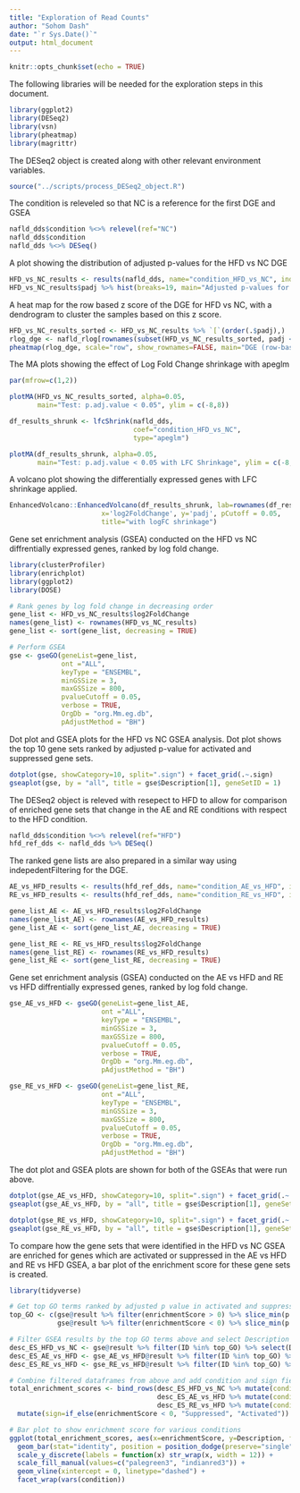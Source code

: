 ---
title: "Exploration of Read Counts"
author: "Sohom Dash"
date: "`r Sys.Date()`"
output: html_document
---


```{r setup, include=FALSE}
knitr::opts_chunk$set(echo = TRUE)
```

The following libraries will be needed for the exploration steps in this document.
```{r import_libraries, warning=FALSE, message=FALSE}
library(ggplot2)
library(DESeq2)
library(vsn)
library(pheatmap)
library(magrittr)
```

The DESeq2 object is created along with other relevant environment variables.
```{r source_DESeq2_object_creation_script, warning=FALSE}
source("../scripts/process_DESeq2_object.R")
```
The condition is releveled so that NC is a reference for the first DGE and GSEA
```{r relevel_conditions}
nafld_dds$condition %<>% relevel(ref="NC")
nafld_dds$condition
nafld_dds %<>% DESeq()
```
A plot showing the distribution of adjusted p-values for the HFD vs NC DGE
```{r results_df}
HFD_vs_NC_results <- results(nafld_dds, name="condition_HFD_vs_NC", independentFiltering = TRUE, alpha = 0.05)
HFD_vs_NC_results$padj %>% hist(breaks=19, main="Adjusted p-values for HFD vs NC")
```

A heat map for the row based z score of the DGE for HFD vs NC, with a dendrogram to cluster the samples based on this z score.

```{r heatmap_dge}
HFD_vs_NC_results_sorted <- HFD_vs_NC_results %>% `[`(order(.$padj),)
rlog_dge <- nafld_rlog[rownames(subset(HFD_vs_NC_results_sorted, padj < 0.05)), ] %>% assay
pheatmap(rlog_dge, scale="row", show_rownames=FALSE, main="DGE (row-based z-score")
```
The MA plots showing the effect of Log Fold Change shrinkage with apeglm

```{r MA_plot, fig.width=10}
par(mfrow=c(1,2))

plotMA(HFD_vs_NC_results_sorted, alpha=0.05,
       main="Test: p.adj.value < 0.05", ylim = c(-8,8))

df_results_shrunk <- lfcShrink(nafld_dds,
                               coef="condition_HFD_vs_NC", 
                               type="apeglm")

plotMA(df_results_shrunk, alpha=0.05,
       main="Test: p.adj.value < 0.05 with LFC Shrinkage", ylim = c(-8,8))
```
A volcano plot showing the differentially expressed genes with LFC shrinkage applied.
```{r volcano_plot}
EnhancedVolcano::EnhancedVolcano(df_results_shrunk, lab=rownames(df_results_shrunk), 
                       x='log2FoldChange', y='padj', pCutoff = 0.05, 
                       title="with logFC shrinkage")
```
Gene set enrichment analysis (GSEA) conducted on the HFD vs NC diffrentially expressed genes, ranked by log fold change.

```{r gsea_HFD_vs_NC, warning=FALSE, message=FALSE}
library(clusterProfiler)
library(enrichplot)
library(ggplot2)
library(DOSE)

# Rank genes by log fold change in decreasing order
gene_list <- HFD_vs_NC_results$log2FoldChange
names(gene_list) <- rownames(HFD_vs_NC_results)
gene_list <- sort(gene_list, decreasing = TRUE)

# Perform GSEA
gse <- gseGO(geneList=gene_list,
             ont ="ALL",
             keyType = "ENSEMBL",
             minGSSize = 3,
             maxGSSize = 800,
             pvalueCutoff = 0.05,
             verbose = TRUE,
             OrgDb = "org.Mm.eg.db",
             pAdjustMethod = "BH")
```
Dot plot and GSEA plots for the HFD vs NC GSEA analysis. Dot plot shows the top 10 gene sets ranked by adjusted p-value for activated and suppressed gene sets.

```{r dotplot_gsea_plot}
dotplot(gse, showCategory=10, split=".sign") + facet_grid(.~.sign)
gseaplot(gse, by = "all", title = gse$Description[1], geneSetID = 1)
```

The DESeq2 object is releved with resepect to HFD to allow for comparison of enriched gene sets that change in the AE and RE conditions with respect to the HFD condition.

```{r relevel_to_HFD, warning=FALSE, message=FALSE}
nafld_dds$condition %<>% relevel(ref="HFD")
hfd_ref_dds <- nafld_dds %>% DESeq()
```

The ranked gene lists are also prepared in a similar way using indepedentFiltering for the DGE.

```{r AE_RE_rank_gene_lists}
AE_vs_HFD_results <- results(hfd_ref_dds, name="condition_AE_vs_HFD", independentFiltering = TRUE, alpha = 0.05)
RE_vs_HFD_results <- results(hfd_ref_dds, name="condition_RE_vs_HFD", independentFiltering = TRUE, alpha = 0.05)

gene_list_AE <- AE_vs_HFD_results$log2FoldChange
names(gene_list_AE) <- rownames(AE_vs_HFD_results)
gene_list_AE <- sort(gene_list_AE, decreasing = TRUE)

gene_list_RE <- RE_vs_HFD_results$log2FoldChange
names(gene_list_RE) <- rownames(RE_vs_HFD_results)
gene_list_RE <- sort(gene_list_RE, decreasing = TRUE)
```


Gene set enrichment analysis (GSEA) conducted on the AE vs HFD and RE vs HFD diffrentially expressed genes, ranked by log fold change.
```{r gsea_test, warning=FALSE, message=FALSE}
gse_AE_vs_HFD <- gseGO(geneList=gene_list_AE,
                       ont ="ALL",
                       keyType = "ENSEMBL",
                       minGSSize = 3,
                       maxGSSize = 800,
                       pvalueCutoff = 0.05,
                       verbose = TRUE,
                       OrgDb = "org.Mm.eg.db",
                       pAdjustMethod = "BH")

gse_RE_vs_HFD <- gseGO(geneList=gene_list_RE,
                       ont ="ALL",
                       keyType = "ENSEMBL",
                       minGSSize = 3,
                       maxGSSize = 800,
                       pvalueCutoff = 0.05,
                       verbose = TRUE,
                       OrgDb = "org.Mm.eg.db",
                       pAdjustMethod = "BH")
```


The dot plot and GSEA plots are shown for both of the GSEAs that were run above.

```{r dotplot_gsea_plot_AE}
dotplot(gse_AE_vs_HFD, showCategory=10, split=".sign") + facet_grid(.~.sign)
gseaplot(gse_AE_vs_HFD, by = "all", title = gse$Description[1], geneSetID = 1)
```

```{r dotplot_gsea_plot_RE}
dotplot(gse_RE_vs_HFD, showCategory=10, split=".sign") + facet_grid(.~.sign)
gseaplot(gse_RE_vs_HFD, by = "all", title = gse$Description[1], geneSetID = 1)
```
To compare how the gene sets that were identified in the HFD vs NC GSEA are enriched for genes which are activated or suppressed in the AE vs HFD and RE vs HFD GSEA, a bar plot of the enrichment score for these gene sets is created.

```{r enrichment_score_bar_plot, warning=FALSE, message=FALSE, fig.height=9}
library(tidyverse)

# Get top GO terms ranked by adjusted p value in activated and suppressed categories
top_GO <- c(gse@result %>% filter(enrichmentScore > 0) %>% slice_min(p.adjust, n=10, with_ties = FALSE) %>% pull(ID), 
            gse@result %>% filter(enrichmentScore < 0) %>% slice_min(p.adjust, n=10, with_ties = FALSE) %>% pull(ID))

# Filter GSEA results by the top GO terms above and select Description and Enrichment Score for all comparisons
desc_ES_HFD_vs_NC <- gse@result %>% filter(ID %in% top_GO) %>% select(Description, enrichmentScore)
desc_ES_AE_vs_HFD <- gse_AE_vs_HFD@result %>% filter(ID %in% top_GO) %>% select(Description, enrichmentScore)
desc_ES_RE_vs_HFD <- gse_RE_vs_HFD@result %>% filter(ID %in% top_GO) %>% select(Description, enrichmentScore)

# Combine filtered dataframes from above and add condition and sign fields
total_enrichment_scores <- bind_rows(desc_ES_HFD_vs_NC %>% mutate(condition="HFD"),
                                     desc_ES_AE_vs_HFD %>% mutate(condition="AE"),
                                     desc_ES_RE_vs_HFD %>% mutate(condition="RE")) %>%
  mutate(sign=if_else(enrichmentScore < 0, "Suppressed", "Activated"))

# Bar plot to show enrichment score for various conditions
ggplot(total_enrichment_scores, aes(x=enrichmentScore, y=Description, fill=sign)) + 
  geom_bar(stat="identity", position = position_dodge(preserve="single")) + 
  scale_y_discrete(labels = function(x) str_wrap(x, width = 12)) + 
  scale_fill_manual(values=c("palegreen3", "indianred3")) +
  geom_vline(xintercept = 0, linetype="dashed") + 
  facet_wrap(vars(condition))
```
